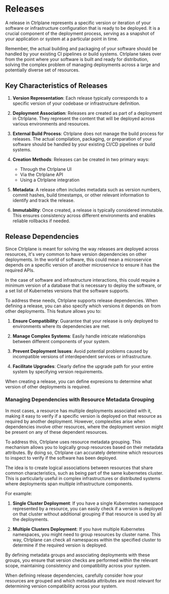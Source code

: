 # Releases

A release in Ctrlplane represents a specific version or iteration of your
software or infrastructure configuration that is ready to be deployed. It is a
crucial component of the deployment process, serving as a snapshot of your
application or system at a particular point in time.

Remember, the actual building and packaging of your software should be handled
by your existing CI pipelines or build systems. Ctrlplane takes over from the
point where your software is built and ready for distribution, solving the
complex problem of managing deployments across a large and potentially diverse
set of resources.

## Key Characteristics of Releases

1. **Version Representation**: Each release typically corresponds to a specific
   version of your codebase or infrastructure definition.

2. **Deployment Association**: Releases are created as part of a deployment in
   Ctrlplane. They represent the content that will be deployed across various
   environments and resources.

3. **External Build Process**: Ctrlplane does not manage the build process for
   releases. The actual compilation, packaging, or preparation of your software
   should be handled by your existing CI/CD pipelines or build systems.

4. **Creation Methods**: Releases can be created in two primary ways:

   - Through the Ctrlplane UI
   - Via the Ctrlplane API
   - Using a Ctrlplane integration

5. **Metadata**: A release often includes metadata such as version numbers,
   commit hashes, build timestamps, or other relevant information to identify
   and track the release.

6. **Immutability**: Once created, a release is typically considered immutable.
   This ensures consistency across different environments and enables reliable
   rollbacks if needed.

## Release Dependencies

Since Ctrlplane is meant for solving the way releases are deployed across
resources, it's very common to have version dependencies on other deployments.
In the world of software, this could mean a microservice depends on a specific
version of another microservice to ensure it has the required APIs.

In the case of software and infrastructure interactions, this could require a
minimum version of a database that is necessary to deploy the software, or a set
list of Kubernetes versions that the software supports.

To address these needs, Ctrlplane supports release dependencies. When defining a
release, you can also specify which versions it depends on from other
deployments. This feature allows you to:

1. **Ensure Compatibility**: Guarantee that your release is only deployed to
   environments where its dependencies are met.

2. **Manage Complex Systems**: Easily handle intricate relationships between
   different components of your system.

3. **Prevent Deployment Issues**: Avoid potential problems caused by
   incompatible versions of interdependent services or infrastructure.

4. **Facilitate Upgrades**: Clearly define the upgrade path for your entire
   system by specifying version requirements.

When creating a release, you can define expresions to determine what version of
other deployments is required.

### Managing Dependencies with Resource Metadata Grouping

In most cases, a resource has multiple deployments associated with it, making it
easy to verify if a specific version is deployed on that resource as required by
another deployment. However, complexities arise when dependencies involve other
resources, where the deployment version might be present on any of these
dependent resources.

To address this, Ctrlplane uses resource metadata grouping. This mechanism
allows you to logically group resources based on their metadata attributes. By
doing so, Ctrlplane can accurately determine which resources to inspect to
verify if the software has been deployed.

The idea is to create logical associations between resources that share common
characteristics, such as being part of the same kubernetes cluster. This is
particularly useful in complex infrastructures or distributed systems where
deployments span multiple infrastructure components.

For example:

1. **Single Cluster Deployment**: If you have a single Kubernetes namespace
   represented by a resource, you can easily check if a version is deployed on
   that cluster without additional grouping if that resource is used by all the
   deployments.

2. **Multiple Clusters Deployment**: If you have multiple Kubernetes namespaces,
   you might need to group resources by cluster name. This way, Ctrlplane can
   check all namespaces within the specified cluster to determine if the
   required version is deployed.

By defining metadata groups and associating deployments with these groups, you
ensure that version checks are performed within the relevant scope, maintaining
consistency and compatibility across your system.

When defining release dependencies, carefully consider how your resources are
grouped and which metadata attributes are most relevant for determining version
compatibility across your system.
